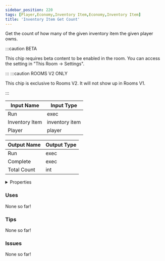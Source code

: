```yaml
---
sidebar_position: 220
tags: [Player,Economy,Inventory Item,Economy,Inventory Item]
title: 'Inventory Item Get Count'
---
```


Get the count of how many of the given inventory item the given player owns.

:::caution BETA

This chip requires beta content to be enabled in the room. You can access the setting in "This Room -> Settings".

:::
:::caution ROOMS V2 ONLY

This chip is exclusive to Rooms V2. It will not show up in Rooms V1.

:::


<DocusaurusSvg />

| Input Name | Input Type |
|-----------|-----------|
| Run | exec |
| Inventory Item | inventory item |
| Player | player |

| Output Name | Output Type |
|-----------|-----------|
| Run | exec |
| Complete | exec |
| Total Count | int |


<details>
  <summary>Properties</summary>
  <div>
    <div>
    <table>
      <thead>
        <tr>
          <th>Is beta required?</th>
          <th>Yes</th>
        </tr>
        <tr>
          <th>Is this chip a trolling risk?</th>
          <th>No</th>
        </tr>
        <tr>
          <th>Is this chip a role assignment risk?</th>
          <th>No</th>
        </tr>
        <tr>
          <th>Chip UUID</th>
          <th>2e1cb4fa-a341-40fe-acba-e8621f7c69ca</th>
        </tr>
        <tr>
          <th>Room availability</th>
          <th>Rooms V2 only</th>
        </tr>
      </thead>
    </table>
    </div>
  </div>
</details>

### Uses

None so far!

### Tips

None so far!

### Issues

None so far!